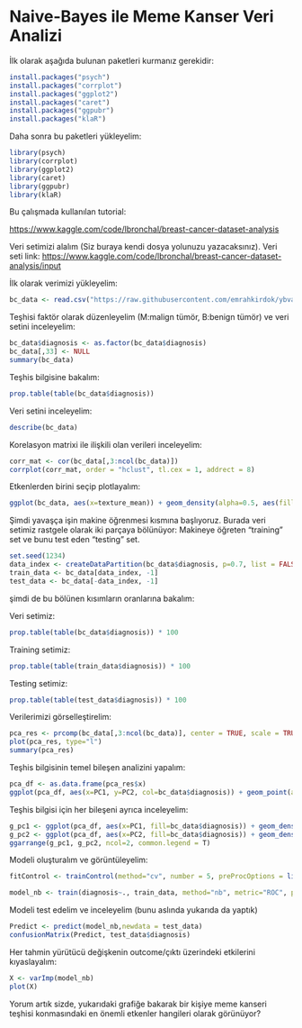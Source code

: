 # Naive-Bayes ile Meme Kanser Veri Analizi

İlk olarak aşağıda bulunan paketleri kurmanız gerekidir:

```r
install.packages("psych")
install.packages("corrplot")
install.packages("ggplot2")
install.packages("caret")
install.packages("ggpubr")
install.packages("klaR")
```

Daha sonra bu paketleri yükleyelim:

```r
library(psych)
library(corrplot)
library(ggplot2)
library(caret)
library(ggpubr)
library(klaR)
```

Bu çalışmada kullanılan tutorial:

[https://www.kaggle.com/code/lbronchal/breast-cancer-dataset-analysis](https://www.kaggle.com/code/lbronchal/breast-cancer-dataset-analysis)

Veri setimizi alalım (Siz buraya kendi dosya yolunuzu yazacaksınız). Veri seti link: <https://www.kaggle.com/code/lbronchal/breast-cancer-dataset-analysis/input>

İlk olarak verimizi yükleyelim:

```r
bc_data <- read.csv("https://raw.githubusercontent.com/emrahkirdok/ybva/main/05-istatistik/data.csv")
```

Teşhisi faktör olarak düzenleyelim (M:malign tümör, B:benign tümör) ve veri setini inceleyelim:

```r
bc_data$diagnosis <- as.factor(bc_data$diagnosis)
bc_data[,33] <- NULL
summary(bc_data)
```

Teşhis bilgisine bakalım:

```r
prop.table(table(bc_data$diagnosis))
```

Veri setini inceleyelim:

```r
describe(bc_data)
```

Korelasyon matrixi ile ilişkili olan verileri inceleyelim:

```r
corr_mat <- cor(bc_data[,3:ncol(bc_data)])
corrplot(corr_mat, order = "hclust", tl.cex = 1, addrect = 8)
```

Etkenlerden birini seçip plotlayalım:

```r
ggplot(bc_data, aes(x=texture_mean)) + geom_density(alpha=0.5, aes(fill=diagnosis)) + labs(title="Texture distribution by outcome")
```

Şimdi yavaşça işin makine öğrenmesi kısmına başlıyoruz. Burada veri setimiz rastgele olarak iki parçaya bölünüyor: Makineye öğreten "training" set ve bunu test eden "testing" set.

```r
set.seed(1234)
data_index <- createDataPartition(bc_data$diagnosis, p=0.7, list = FALSE)
train_data <- bc_data[data_index, -1]
test_data <- bc_data[-data_index, -1]
```

şimdi de bu bölünen kısımların oranlarına bakalım:

Veri setimiz:

```r
prop.table(table(bc_data$diagnosis)) * 100
```

Training setimiz:

```r
prop.table(table(train_data$diagnosis)) * 100
```

Testing setimiz:

```r
prop.table(table(test_data$diagnosis)) * 100
```

Verilerimizi görselleştirelim:

```r
pca_res <- prcomp(bc_data[,3:ncol(bc_data)], center = TRUE, scale = TRUE)
plot(pca_res, type="l")
summary(pca_res)
```

Teşhis bilgisinin temel bileşen analizini yapalım:

```r
pca_df <- as.data.frame(pca_res$x)
ggplot(pca_df, aes(x=PC1, y=PC2, col=bc_data$diagnosis)) + geom_point(alpha=0.5)
```

Teşhis bilgisi için her bileşeni ayrıca inceleyelim:

```r
g_pc1 <- ggplot(pca_df, aes(x=PC1, fill=bc_data$diagnosis)) + geom_density(alpha=0.25)  
g_pc2 <- ggplot(pca_df, aes(x=PC2, fill=bc_data$diagnosis)) + geom_density(alpha=0.25)  
ggarrange(g_pc1, g_pc2, ncol=2, common.legend = T)
```

Modeli oluşturalım ve görüntüleyelim:

```r
fitControl <- trainControl(method="cv", number = 5, preProcOptions = list(thresh = 0.99), classProbs = TRUE, summaryFunction = twoClassSummary)

model_nb <- train(diagnosis~., train_data, method="nb", metric="ROC", preProcess=c('center', 'scale'), trace=FALSE, trControl=fitControl)
```

Modeli test edelim ve inceleyelim (bunu aslında yukarıda da yaptık)

```r
Predict <- predict(model_nb,newdata = test_data)
confusionMatrix(Predict, test_data$diagnosis)
```

Her tahmin yürütücü değişkenin outcome/çıktı üzerindeki etkilerini kıyaslayalım:

```r
X <- varImp(model_nb)
plot(X)
```

Yorum artık sizde, yukarıdaki grafiğe bakarak bir kişiye meme kanseri teşhisi konmasındaki en önemli etkenler hangileri olarak görünüyor?